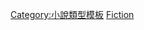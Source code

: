 {{Navbox
| name   = LGBT fiction
| title  = [[LGBT]]虚构作品
| state  = autocollapse
| bodyclass = hlist
 
| group1 = 文化
|  list1 = {{navbox subgroup 
 | group1 = LGBT作家
 | list1 =
*[[:Category:各国LGBT作家|按国籍]]
*[[:Category:女同性戀作家|女同性戀]]
*[[:Category:男同性戀作家|男同性戀]]
*[[:Category:雙性戀作家|雙性戀]]
*跨性别

 | group2 = 奖项/节日
 | list2 =
*[[石牆圖書獎]]
*[[:Category:LGBT影展|电影节]]
}}
| group2 = 媒体
|  list2 = {{navbox subgroup 
 | group1 = [[男同性戀文學]]
 | list1 =
*[[耽美]]
*[[薔薇向]]
*{{link-en|男同性恋低俗小说|Gay pulp fiction|低俗小说}}
*{{link-en|耽美同人小说|Slash fiction|耽美同人小说}}
*{{link-en|男同性恋青少年小说|Gay male teen fiction|青少年小说}}
*[[Yaoi]]

 | group2 = [[女同性戀文學]]
 | list2 =
*[[S (文化)|S级]]
*[[女女色情|情色]]
*{{link-en|百合同人小说|Femslash|百合同人小说}}
*{{link-en|女同性恋低俗小说|Lesbian pulp fiction|低俗小说}}
*[[百合向]]

 | group3 =LGBT题材
 | list3 =
* 儿童读物
* {{link-en|LGBT漫画|LGBT themes in comics|漫画}}
* {{link-en|同性情色|Homoeroticism|情色}}
* {{link-en|LGBT恐怖小说|LGBT themes in horror fiction|恐怖}}
* {{link-en|LGBT神话|LGBT themes in mythology|神话}}
* {{link-en|LGBT推想小说|LGBT themes in speculative fiction|推想小说}}
* {{link-en|LGBT电子游戏|LGBT themes in video games|电子游戏}}

 | group4 = [[LGBT虛構角色列表|LGBT角色]]
 | list4 =
*[[LGBT虛構角色列表#現代小說|現代小說]]
*[[LGBT虛構角色列表#動畫漫畫|漫画]]
*[[LGBT虛構角色列表#動畫漫畫|动画]]
*[[LGBT虛構角色列表#電子遊戲|电子游戏]]

 | group5 = 电影和电视
 | list5 =
*电视
**[[LGBT相关电视节目列表|电视剧]]
**[[LGBT虛構角色列表#影視戲劇|角色]]
*[[LGBT相关电影列表|LGBT电影]]
**[[:Category:女同性戀相關電影|女同性戀電影]]
**[[:Category:男同性戀相關電影|男同性戀電影]]
**[[LGBT虛構角色列表#影視戲劇|角色]]

 | group6 = 其它
 | list6 =
*[[LGBT刻板印象]]
**{{link-en|对双性恋的媒体描绘|Media portrayals of bisexuality}}
**{{link-en|对女同性恋的媒体描绘|Media portrayal of lesbianism}}
}}

}}<noinclude>
[[Category:小說類型模板]]
[[Category:LGBT模板|Fiction]]
</noinclude>